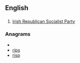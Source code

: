 ==English==
==={{initialism}}===
{{infl|en|initialism}}
# [[w:Irish Republican Socialist Party|Irish Republican Socialist Party]]

===Anagrams===
* {{alphagram|iprs}}
* [[rips#English|rips]]
* [[risp#English|risp]]